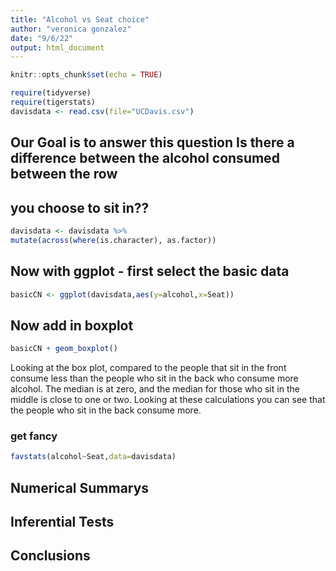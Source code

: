 ```yaml
---
title: "Alcohol vs Seat choice"
author: "veronica gonzalez"
date: "9/6/22"
output: html_document
---
```


```r
knitr::opts_chunk$set(echo = TRUE)
```

```r
require(tidyverse)
require(tigerstats)
davisdata <- read.csv(file="UCDavis.csv")
```
## Our Goal is to answer this question Is there a difference between the alcohol consumed between the row
## you choose to sit in??

```r
davisdata <- davisdata %>%
mutate(across(where(is.character), as.factor))
```

## Now with ggplot - first select the basic data

```r
basicCN <- ggplot(davisdata,aes(y=alcohol,x=Seat))
```
## Now add in boxplot

```r
basicCN + geom_boxplot()
```
  
Looking at the box plot, compared to the people that sit in the front consume less than the people who sit in the back who consume more alcohol. The median is at zero, and the median for those who sit in the middle is close to one or two. Looking at these calculations you can see that the people who sit in the back consume more. 

### get fancy  

```r
favstats(alcohol~Seat,data=davisdata)
```

## Numerical Summarys 



## Inferential Tests

## Conclusions


